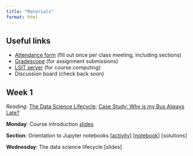 ```yaml
---
title: "Materials"
format: html
---
```


## Useful links

- [Attendance form](https://forms.gle/y4CW7QPM4KSKexrq9) (fill out once per class meeting, including sections)
- [Gradescope](https://www.gradescope.com/courses/527056) (for assignment submissions)
- [LSIT server](https://pstat100.lsit.ucsb.edu) (for course computing)
- Discussion board (check back soon)

## Week 1

*Reading*: [The Data Science Lifecycle](https://learningds.org/ch/01/lifecycle_intro.html); [Case Study: Why is my Bus Always Late?](https://learningds.org/ch/05/bus_intro.html)

**Monday**: Course introduction [slides](slides/week1-intro.qmd)

**Section**: Orientation to Jupyter notebooks [[activity](labs/lab0-gettingstarted/lab0-gettingstarted.ipynb)] [[notebook](https://pstat100.lsit.ucsb.edu/hub/user-redirect/git-pull?repo=https%3A%2F%2Fgithub.com%2Fruizt%2Fpstat100-content&urlpath=lab%2Ftree%2Fpstat100-content%2Flab0-gettingstarted%2Flab0-gettingstarted.ipynb&branch=main)] [solutions]

**Wednesday**: The data science lifecycle [slides]